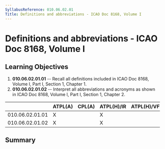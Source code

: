 ```yaml
---
SyllabusReference: 010.06.02.01
Title: Definitions and abbreviations - ICAO Doc 8168, Volume I
---
```


# Definitions and abbreviations - ICAO Doc 8168, Volume I

## Learning Objectives

1.  **010.06.02.01.01** -- Recall all definitions included in ICAO Doc 8168,
    Volume I, Part I, Section 1, Chapter 1.
2.  **010.06.02.01.02** -- Interpret all abbreviations and acronyms as shown in
    ICAO Doc 8168, Volume I, Part I, Section 1, Chapter 2.

|                 | ATPL(A) | CPL(A) | ATPL(H)/IR | ATPL(H)/VFR | CPL(H) | IR  | CBIR(A) |
| --------------- | ------- | ------ | ---------- | ----------- | ------ | --- | ------- |
| 010.06.02.01.01 | X       |        | X          |             |        | X   |         |
| 010.06.02.01.02 | X       |        | X          |             |        | X   |         |

## Summary
